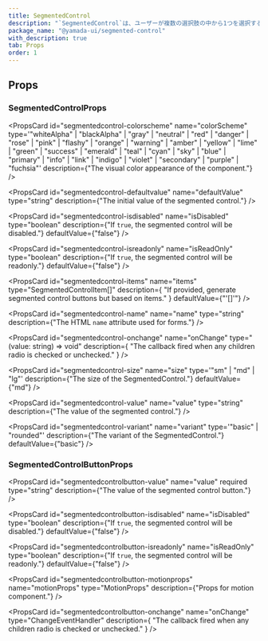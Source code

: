 ```yaml
---
title: SegmentedControl
description: "`SegmentedControl`は、ユーザーが複数の選択肢の中から1つを選択するための使用されるコンポーネントです。"
package_name: "@yamada-ui/segmented-control"
with_description: true
tab: Props
order: 1
---
```


## Props

### SegmentedControlProps

<PropsCard id="segmentedcontrol-_accept" name="_accept" type="CSSUIObject" />

<PropsCard id="segmentedcontrol-_active" name="_active" type="CSSUIObject" />

<PropsCard id="segmentedcontrol-_after" name="_after" type="CSSUIObject" />

<PropsCard id="segmentedcontrol-_anylink" name="_anyLink" type="CSSUIObject" />

<PropsCard
  id="segmentedcontrol-_autofill"
  name="_autofill"
  type="CSSUIObject"
/>

<PropsCard
  id="segmentedcontrol-_backdrop"
  name="_backdrop"
  type="CSSUIObject"
/>

<PropsCard id="segmentedcontrol-_before" name="_before" type="CSSUIObject" />

<PropsCard id="segmentedcontrol-_between" name="_between" type="CSSUIObject" />

<PropsCard id="segmentedcontrol-_blank" name="_blank" type="CSSUIObject" />

<PropsCard id="segmentedcontrol-_checked" name="_checked" type="CSSUIObject" />

<PropsCard id="segmentedcontrol-_cue" name="_cue" type="CSSUIObject" />

<PropsCard
  id="segmentedcontrol-_cueregion"
  name="_cueRegion"
  type="CSSUIObject"
/>

<PropsCard id="segmentedcontrol-_dark" name="_dark" type="CSSUIObject" />

<PropsCard id="segmentedcontrol-_default" name="_default" type="CSSUIObject" />

<PropsCard
  id="segmentedcontrol-_disabled"
  name="_disabled"
  type="CSSUIObject"
/>

<PropsCard id="segmentedcontrol-_empty" name="_empty" type="CSSUIObject" />

<PropsCard id="segmentedcontrol-_enabled" name="_enabled" type="CSSUIObject" />

<PropsCard id="segmentedcontrol-_end" name="_end" type="CSSUIObject" />

<PropsCard id="segmentedcontrol-_even" name="_even" type="CSSUIObject" />

<PropsCard
  id="segmentedcontrol-_expanded"
  name="_expanded"
  type="CSSUIObject"
/>

<PropsCard
  id="segmentedcontrol-_fileselector"
  name="_fileSelector"
  type="CSSUIObject"
/>

<PropsCard id="segmentedcontrol-_filled" name="_filled" type="CSSUIObject" />

<PropsCard id="segmentedcontrol-_first" name="_first" type="CSSUIObject" />

<PropsCard
  id="segmentedcontrol-_firstletter"
  name="_firstLetter"
  type="CSSUIObject"
/>

<PropsCard
  id="segmentedcontrol-_firstline"
  name="_firstLine"
  type="CSSUIObject"
/>

<PropsCard id="segmentedcontrol-_focus" name="_focus" type="CSSUIObject" />

<PropsCard
  id="segmentedcontrol-_focusvisible"
  name="_focusVisible"
  type="CSSUIObject"
/>

<PropsCard
  id="segmentedcontrol-_focuswithin"
  name="_focusWithin"
  type="CSSUIObject"
/>

<PropsCard
  id="segmentedcontrol-_fullscreen"
  name="_fullScreen"
  type="CSSUIObject"
/>

<PropsCard id="segmentedcontrol-_grabbed" name="_grabbed" type="CSSUIObject" />

<PropsCard
  id="segmentedcontrol-_groupaccept"
  name="_groupAccept"
  type="CSSUIObject"
/>

<PropsCard
  id="segmentedcontrol-_groupactive"
  name="_groupActive"
  type="CSSUIObject"
/>

<PropsCard
  id="segmentedcontrol-_groupblank"
  name="_groupBlank"
  type="CSSUIObject"
/>

<PropsCard
  id="segmentedcontrol-_groupchecked"
  name="_groupChecked"
  type="CSSUIObject"
/>

<PropsCard
  id="segmentedcontrol-_groupdisabled"
  name="_groupDisabled"
  type="CSSUIObject"
/>

<PropsCard
  id="segmentedcontrol-_groupenabled"
  name="_groupEnabled"
  type="CSSUIObject"
/>

<PropsCard
  id="segmentedcontrol-_groupexpanded"
  name="_groupExpanded"
  type="CSSUIObject"
/>

<PropsCard
  id="segmentedcontrol-_groupfocus"
  name="_groupFocus"
  type="CSSUIObject"
/>

<PropsCard
  id="segmentedcontrol-_groupfocusvisible"
  name="_groupFocusVisible"
  type="CSSUIObject"
/>

<PropsCard
  id="segmentedcontrol-_groupfocuswithin"
  name="_groupFocusWithin"
  type="CSSUIObject"
/>

<PropsCard
  id="segmentedcontrol-_groupgrabbed"
  name="_groupGrabbed"
  type="CSSUIObject"
/>

<PropsCard
  id="segmentedcontrol-_grouphorizontal"
  name="_groupHorizontal"
  type="CSSUIObject"
/>

<PropsCard
  id="segmentedcontrol-_grouphover"
  name="_groupHover"
  type="CSSUIObject"
/>

<PropsCard
  id="segmentedcontrol-_groupidle"
  name="_groupIdle"
  type="CSSUIObject"
/>

<PropsCard
  id="segmentedcontrol-_groupinvalid"
  name="_groupInvalid"
  type="CSSUIObject"
/>

<PropsCard
  id="segmentedcontrol-_grouploaded"
  name="_groupLoaded"
  type="CSSUIObject"
/>

<PropsCard
  id="segmentedcontrol-_grouploading"
  name="_groupLoading"
  type="CSSUIObject"
/>

<PropsCard
  id="segmentedcontrol-_groupoptional"
  name="_groupOptional"
  type="CSSUIObject"
/>

<PropsCard
  id="segmentedcontrol-_groupplaceholdershown"
  name="_groupPlaceholderShown"
  type="CSSUIObject"
/>

<PropsCard
  id="segmentedcontrol-_grouppressed"
  name="_groupPressed"
  type="CSSUIObject"
/>

<PropsCard
  id="segmentedcontrol-_groupreadonly"
  name="_groupReadOnly"
  type="CSSUIObject"
/>

<PropsCard
  id="segmentedcontrol-_groupreadwrite"
  name="_groupReadWrite"
  type="CSSUIObject"
/>

<PropsCard
  id="segmentedcontrol-_groupreject"
  name="_groupReject"
  type="CSSUIObject"
/>

<PropsCard
  id="segmentedcontrol-_grouprequired"
  name="_groupRequired"
  type="CSSUIObject"
/>

<PropsCard
  id="segmentedcontrol-_groupselected"
  name="_groupSelected"
  type="CSSUIObject"
/>

<PropsCard
  id="segmentedcontrol-_groupuserinvalid"
  name="_groupUserInvalid"
  type="CSSUIObject"
/>

<PropsCard
  id="segmentedcontrol-_groupvalid"
  name="_groupValid"
  type="CSSUIObject"
/>

<PropsCard
  id="segmentedcontrol-_groupvertical"
  name="_groupVertical"
  type="CSSUIObject"
/>

<PropsCard id="segmentedcontrol-_hidden" name="_hidden" type="CSSUIObject" />

<PropsCard id="segmentedcontrol-_holiday" name="_holiday" type="CSSUIObject" />

<PropsCard
  id="segmentedcontrol-_horizontal"
  name="_horizontal"
  type="CSSUIObject"
/>

<PropsCard id="segmentedcontrol-_hover" name="_hover" type="CSSUIObject" />

<PropsCard id="segmentedcontrol-_idle" name="_idle" type="CSSUIObject" />

<PropsCard
  id="segmentedcontrol-_indeterminate"
  name="_indeterminate"
  type="CSSUIObject"
/>

<PropsCard id="segmentedcontrol-_inrange" name="_inRange" type="CSSUIObject" />

<PropsCard id="segmentedcontrol-_invalid" name="_invalid" type="CSSUIObject" />

<PropsCard id="segmentedcontrol-_last" name="_last" type="CSSUIObject" />

<PropsCard id="segmentedcontrol-_light" name="_light" type="CSSUIObject" />

<PropsCard id="segmentedcontrol-_link" name="_link" type="CSSUIObject" />

<PropsCard id="segmentedcontrol-_loaded" name="_loaded" type="CSSUIObject" />

<PropsCard id="segmentedcontrol-_loading" name="_loading" type="CSSUIObject" />

<PropsCard id="segmentedcontrol-_marker" name="_marker" type="CSSUIObject" />

<PropsCard
  id="segmentedcontrol-_mediadark"
  name="_mediaDark"
  type="CSSUIObject"
/>

<PropsCard
  id="segmentedcontrol-_medialight"
  name="_mediaLight"
  type="CSSUIObject"
/>

<PropsCard
  id="segmentedcontrol-_mediareducemotion"
  name="_mediaReduceMotion"
  type="CSSUIObject"
/>

<PropsCard id="segmentedcontrol-_modal" name="_modal" type="CSSUIObject" />

<PropsCard
  id="segmentedcontrol-_nativeactive"
  name="_nativeActive"
  type="CSSUIObject"
/>

<PropsCard
  id="segmentedcontrol-_nativechecked"
  name="_nativeChecked"
  type="CSSUIObject"
/>

<PropsCard
  id="segmentedcontrol-_nativedisabled"
  name="_nativeDisabled"
  type="CSSUIObject"
/>

<PropsCard
  id="segmentedcontrol-_nativefocus"
  name="_nativeFocus"
  type="CSSUIObject"
/>

<PropsCard
  id="segmentedcontrol-_nativefocusvisible"
  name="_nativeFocusVisible"
  type="CSSUIObject"
/>

<PropsCard
  id="segmentedcontrol-_nativefocuswithin"
  name="_nativeFocusWithin"
  type="CSSUIObject"
/>

<PropsCard
  id="segmentedcontrol-_nativehidden"
  name="_nativeHidden"
  type="CSSUIObject"
/>

<PropsCard
  id="segmentedcontrol-_nativehover"
  name="_nativeHover"
  type="CSSUIObject"
/>

<PropsCard
  id="segmentedcontrol-_nativereadonly"
  name="_nativeReadOnly"
  type="CSSUIObject"
/>

<PropsCard
  id="segmentedcontrol-_nativetarget"
  name="_nativeTarget"
  type="CSSUIObject"
/>

<PropsCard
  id="segmentedcontrol-_nativevalid"
  name="_nativeValid"
  type="CSSUIObject"
/>

<PropsCard
  id="segmentedcontrol-_notfirst"
  name="_notFirst"
  type="CSSUIObject"
/>

<PropsCard id="segmentedcontrol-_notlast" name="_notLast" type="CSSUIObject" />

<PropsCard
  id="segmentedcontrol-_nottarget"
  name="_notTarget"
  type="CSSUIObject"
/>

<PropsCard id="segmentedcontrol-_odd" name="_odd" type="CSSUIObject" />

<PropsCard id="segmentedcontrol-_only" name="_only" type="CSSUIObject" />

<PropsCard
  id="segmentedcontrol-_optional"
  name="_optional"
  type="CSSUIObject"
/>

<PropsCard
  id="segmentedcontrol-_outrange"
  name="_outRange"
  type="CSSUIObject"
/>

<PropsCard id="segmentedcontrol-_outside" name="_outside" type="CSSUIObject" />

<PropsCard id="segmentedcontrol-_paused" name="_paused" type="CSSUIObject" />

<PropsCard
  id="segmentedcontrol-_peeraccept"
  name="_peerAccept"
  type="CSSUIObject"
/>

<PropsCard
  id="segmentedcontrol-_peeractive"
  name="_peerActive"
  type="CSSUIObject"
/>

<PropsCard
  id="segmentedcontrol-_peerblank"
  name="_peerBlank"
  type="CSSUIObject"
/>

<PropsCard
  id="segmentedcontrol-_peerchecked"
  name="_peerChecked"
  type="CSSUIObject"
/>

<PropsCard
  id="segmentedcontrol-_peerdisabled"
  name="_peerDisabled"
  type="CSSUIObject"
/>

<PropsCard
  id="segmentedcontrol-_peerenabled"
  name="_peerEnabled"
  type="CSSUIObject"
/>

<PropsCard
  id="segmentedcontrol-_peerexpanded"
  name="_peerExpanded"
  type="CSSUIObject"
/>

<PropsCard
  id="segmentedcontrol-_peerfocus"
  name="_peerFocus"
  type="CSSUIObject"
/>

<PropsCard
  id="segmentedcontrol-_peerfocusvisible"
  name="_peerFocusVisible"
  type="CSSUIObject"
/>

<PropsCard
  id="segmentedcontrol-_peerfocuswithin"
  name="_peerFocusWithin"
  type="CSSUIObject"
/>

<PropsCard
  id="segmentedcontrol-_peergrabbed"
  name="_peerGrabbed"
  type="CSSUIObject"
/>

<PropsCard
  id="segmentedcontrol-_peerhorizontal"
  name="_peerHorizontal"
  type="CSSUIObject"
/>

<PropsCard
  id="segmentedcontrol-_peerhover"
  name="_peerHover"
  type="CSSUIObject"
/>

<PropsCard
  id="segmentedcontrol-_peeridle"
  name="_peerIdle"
  type="CSSUIObject"
/>

<PropsCard
  id="segmentedcontrol-_peerinvalid"
  name="_peerInvalid"
  type="CSSUIObject"
/>

<PropsCard
  id="segmentedcontrol-_peerloaded"
  name="_peerLoaded"
  type="CSSUIObject"
/>

<PropsCard
  id="segmentedcontrol-_peerloading"
  name="_peerLoading"
  type="CSSUIObject"
/>

<PropsCard
  id="segmentedcontrol-_peeroptional"
  name="_peerOptional"
  type="CSSUIObject"
/>

<PropsCard
  id="segmentedcontrol-_peerplaceholdershown"
  name="_peerPlaceholderShown"
  type="CSSUIObject"
/>

<PropsCard
  id="segmentedcontrol-_peerpressed"
  name="_peerPressed"
  type="CSSUIObject"
/>

<PropsCard
  id="segmentedcontrol-_peerreadonly"
  name="_peerReadOnly"
  type="CSSUIObject"
/>

<PropsCard
  id="segmentedcontrol-_peerreadwrite"
  name="_peerReadWrite"
  type="CSSUIObject"
/>

<PropsCard
  id="segmentedcontrol-_peerreject"
  name="_peerReject"
  type="CSSUIObject"
/>

<PropsCard
  id="segmentedcontrol-_peerrequired"
  name="_peerRequired"
  type="CSSUIObject"
/>

<PropsCard
  id="segmentedcontrol-_peerselected"
  name="_peerSelected"
  type="CSSUIObject"
/>

<PropsCard
  id="segmentedcontrol-_peeruserinvalid"
  name="_peerUserInvalid"
  type="CSSUIObject"
/>

<PropsCard
  id="segmentedcontrol-_peervalid"
  name="_peerValid"
  type="CSSUIObject"
/>

<PropsCard
  id="segmentedcontrol-_peervertical"
  name="_peerVertical"
  type="CSSUIObject"
/>

<PropsCard id="segmentedcontrol-_picture" name="_picture" type="CSSUIObject" />

<PropsCard
  id="segmentedcontrol-_placeholder"
  name="_placeholder"
  type="CSSUIObject"
/>

<PropsCard
  id="segmentedcontrol-_placeholdershown"
  name="_placeholderShown"
  type="CSSUIObject"
/>

<PropsCard id="segmentedcontrol-_playing" name="_playing" type="CSSUIObject" />

<PropsCard id="segmentedcontrol-_pressed" name="_pressed" type="CSSUIObject" />

<PropsCard id="segmentedcontrol-_print" name="_print" type="CSSUIObject" />

<PropsCard
  id="segmentedcontrol-_readonly"
  name="_readOnly"
  type="CSSUIObject"
/>

<PropsCard
  id="segmentedcontrol-_readwrite"
  name="_readWrite"
  type="CSSUIObject"
/>

<PropsCard id="segmentedcontrol-_reject" name="_reject" type="CSSUIObject" />

<PropsCard
  id="segmentedcontrol-_required"
  name="_required"
  type="CSSUIObject"
/>

<PropsCard id="segmentedcontrol-_ripple" name="_ripple" type="CSSUIObject" />

<PropsCard
  id="segmentedcontrol-_scrollbar"
  name="_scrollbar"
  type="CSSUIObject"
/>

<PropsCard
  id="segmentedcontrol-_scrollbarbutton"
  name="_scrollbarButton"
  type="CSSUIObject"
/>

<PropsCard
  id="segmentedcontrol-_scrollbarcorner"
  name="_scrollbarCorner"
  type="CSSUIObject"
/>

<PropsCard
  id="segmentedcontrol-_scrollbarthumb"
  name="_scrollbarThumb"
  type="CSSUIObject"
/>

<PropsCard
  id="segmentedcontrol-_scrollbartrack"
  name="_scrollbarTrack"
  type="CSSUIObject"
/>

<PropsCard
  id="segmentedcontrol-_scrollbartrackpiece"
  name="_scrollbarTrackPiece"
  type="CSSUIObject"
/>

<PropsCard
  id="segmentedcontrol-_selected"
  name="_selected"
  type="CSSUIObject"
/>

<PropsCard
  id="segmentedcontrol-_selection"
  name="_selection"
  type="CSSUIObject"
/>

<PropsCard id="segmentedcontrol-_start" name="_start" type="CSSUIObject" />

<PropsCard id="segmentedcontrol-_target" name="_target" type="CSSUIObject" />

<PropsCard id="segmentedcontrol-_today" name="_today" type="CSSUIObject" />

<PropsCard
  id="segmentedcontrol-_userinvalid"
  name="_userInvalid"
  type="CSSUIObject"
/>

<PropsCard id="segmentedcontrol-_valid" name="_valid" type="CSSUIObject" />

<PropsCard
  id="segmentedcontrol-_vertical"
  name="_vertical"
  type="CSSUIObject"
/>

<PropsCard id="segmentedcontrol-_visited" name="_visited" type="CSSUIObject" />

<PropsCard id="segmentedcontrol-_weekend" name="_weekend" type="CSSUIObject" />

<PropsCard
  id="segmentedcontrol-colorscheme"
  name="colorScheme"
  type='"whiteAlpha" | "blackAlpha" | "gray" | "neutral" | "red" | "danger" | "rose" | "pink" | "flashy" | "orange" | "warning" | "amber" | "yellow" | "lime" | "green" | "success" | "emerald" | "teal" | "cyan" | "sky" | "blue" | "primary" | "info" | "link" | "indigo" | "violet" | "secondary" | "purple" | "fuchsia"'
  description={"The visual color appearance of the component."}
/>

<PropsCard
  id="segmentedcontrol-defaultvalue"
  name="defaultValue"
  type="string"
  description={"The initial value of the segmented control."}
/>

<PropsCard
  id="segmentedcontrol-isdisabled"
  name="isDisabled"
  type="boolean"
  description={"If `true`, the segmented control will be disabled."}
  defaultValue={"false"}
/>

<PropsCard
  id="segmentedcontrol-isreadonly"
  name="isReadOnly"
  type="boolean"
  description={"If `true`, the segmented control will be readonly."}
  defaultValue={"false"}
/>

<PropsCard
  id="segmentedcontrol-items"
  name="items"
  type="SegmentedControlItem[]"
  description={
    "If provided, generate segmented control buttons but based on items."
  }
  defaultValue={"'[]'"}
/>

<PropsCard
  id="segmentedcontrol-name"
  name="name"
  type="string"
  description={"The HTML `name` attribute used for forms."}
/>

<PropsCard
  id="segmentedcontrol-onchange"
  name="onChange"
  type="(value: string) => void"
  description={
    "The callback fired when any children radio is checked or unchecked."
  }
/>

<PropsCard
  id="segmentedcontrol-size"
  name="size"
  type='"sm" | "md" | "lg"'
  description={"The size of the SegmentedControl."}
  defaultValue={"md"}
/>

<PropsCard
  id="segmentedcontrol-value"
  name="value"
  type="string"
  description={"The value of the segmented control."}
/>

<PropsCard
  id="segmentedcontrol-variant"
  name="variant"
  type='"basic" | "rounded"'
  description={"The variant of the SegmentedControl."}
  defaultValue={"basic"}
/>

### SegmentedControlButtonProps

<PropsCard
  id="segmentedcontrolbutton-value"
  name="value"
  required
  type="string"
  description={"The value of the segmented control button."}
/>

<PropsCard
  id="segmentedcontrolbutton-_accept"
  name="_accept"
  type="CSSUIObject"
/>

<PropsCard
  id="segmentedcontrolbutton-_active"
  name="_active"
  type="CSSUIObject"
/>

<PropsCard
  id="segmentedcontrolbutton-_after"
  name="_after"
  type="CSSUIObject"
/>

<PropsCard
  id="segmentedcontrolbutton-_anylink"
  name="_anyLink"
  type="CSSUIObject"
/>

<PropsCard
  id="segmentedcontrolbutton-_autofill"
  name="_autofill"
  type="CSSUIObject"
/>

<PropsCard
  id="segmentedcontrolbutton-_backdrop"
  name="_backdrop"
  type="CSSUIObject"
/>

<PropsCard
  id="segmentedcontrolbutton-_before"
  name="_before"
  type="CSSUIObject"
/>

<PropsCard
  id="segmentedcontrolbutton-_between"
  name="_between"
  type="CSSUIObject"
/>

<PropsCard
  id="segmentedcontrolbutton-_blank"
  name="_blank"
  type="CSSUIObject"
/>

<PropsCard
  id="segmentedcontrolbutton-_checked"
  name="_checked"
  type="CSSUIObject"
/>

<PropsCard id="segmentedcontrolbutton-_cue" name="_cue" type="CSSUIObject" />

<PropsCard
  id="segmentedcontrolbutton-_cueregion"
  name="_cueRegion"
  type="CSSUIObject"
/>

<PropsCard id="segmentedcontrolbutton-_dark" name="_dark" type="CSSUIObject" />

<PropsCard
  id="segmentedcontrolbutton-_default"
  name="_default"
  type="CSSUIObject"
/>

<PropsCard
  id="segmentedcontrolbutton-_disabled"
  name="_disabled"
  type="CSSUIObject"
/>

<PropsCard
  id="segmentedcontrolbutton-_empty"
  name="_empty"
  type="CSSUIObject"
/>

<PropsCard
  id="segmentedcontrolbutton-_enabled"
  name="_enabled"
  type="CSSUIObject"
/>

<PropsCard id="segmentedcontrolbutton-_end" name="_end" type="CSSUIObject" />

<PropsCard id="segmentedcontrolbutton-_even" name="_even" type="CSSUIObject" />

<PropsCard
  id="segmentedcontrolbutton-_expanded"
  name="_expanded"
  type="CSSUIObject"
/>

<PropsCard
  id="segmentedcontrolbutton-_fileselector"
  name="_fileSelector"
  type="CSSUIObject"
/>

<PropsCard
  id="segmentedcontrolbutton-_filled"
  name="_filled"
  type="CSSUIObject"
/>

<PropsCard
  id="segmentedcontrolbutton-_first"
  name="_first"
  type="CSSUIObject"
/>

<PropsCard
  id="segmentedcontrolbutton-_firstletter"
  name="_firstLetter"
  type="CSSUIObject"
/>

<PropsCard
  id="segmentedcontrolbutton-_firstline"
  name="_firstLine"
  type="CSSUIObject"
/>

<PropsCard
  id="segmentedcontrolbutton-_focus"
  name="_focus"
  type="CSSUIObject"
/>

<PropsCard
  id="segmentedcontrolbutton-_focusvisible"
  name="_focusVisible"
  type="CSSUIObject"
/>

<PropsCard
  id="segmentedcontrolbutton-_focuswithin"
  name="_focusWithin"
  type="CSSUIObject"
/>

<PropsCard
  id="segmentedcontrolbutton-_fullscreen"
  name="_fullScreen"
  type="CSSUIObject"
/>

<PropsCard
  id="segmentedcontrolbutton-_grabbed"
  name="_grabbed"
  type="CSSUIObject"
/>

<PropsCard
  id="segmentedcontrolbutton-_groupaccept"
  name="_groupAccept"
  type="CSSUIObject"
/>

<PropsCard
  id="segmentedcontrolbutton-_groupactive"
  name="_groupActive"
  type="CSSUIObject"
/>

<PropsCard
  id="segmentedcontrolbutton-_groupblank"
  name="_groupBlank"
  type="CSSUIObject"
/>

<PropsCard
  id="segmentedcontrolbutton-_groupchecked"
  name="_groupChecked"
  type="CSSUIObject"
/>

<PropsCard
  id="segmentedcontrolbutton-_groupdisabled"
  name="_groupDisabled"
  type="CSSUIObject"
/>

<PropsCard
  id="segmentedcontrolbutton-_groupenabled"
  name="_groupEnabled"
  type="CSSUIObject"
/>

<PropsCard
  id="segmentedcontrolbutton-_groupexpanded"
  name="_groupExpanded"
  type="CSSUIObject"
/>

<PropsCard
  id="segmentedcontrolbutton-_groupfocus"
  name="_groupFocus"
  type="CSSUIObject"
/>

<PropsCard
  id="segmentedcontrolbutton-_groupfocusvisible"
  name="_groupFocusVisible"
  type="CSSUIObject"
/>

<PropsCard
  id="segmentedcontrolbutton-_groupfocuswithin"
  name="_groupFocusWithin"
  type="CSSUIObject"
/>

<PropsCard
  id="segmentedcontrolbutton-_groupgrabbed"
  name="_groupGrabbed"
  type="CSSUIObject"
/>

<PropsCard
  id="segmentedcontrolbutton-_grouphorizontal"
  name="_groupHorizontal"
  type="CSSUIObject"
/>

<PropsCard
  id="segmentedcontrolbutton-_grouphover"
  name="_groupHover"
  type="CSSUIObject"
/>

<PropsCard
  id="segmentedcontrolbutton-_groupidle"
  name="_groupIdle"
  type="CSSUIObject"
/>

<PropsCard
  id="segmentedcontrolbutton-_groupinvalid"
  name="_groupInvalid"
  type="CSSUIObject"
/>

<PropsCard
  id="segmentedcontrolbutton-_grouploaded"
  name="_groupLoaded"
  type="CSSUIObject"
/>

<PropsCard
  id="segmentedcontrolbutton-_grouploading"
  name="_groupLoading"
  type="CSSUIObject"
/>

<PropsCard
  id="segmentedcontrolbutton-_groupoptional"
  name="_groupOptional"
  type="CSSUIObject"
/>

<PropsCard
  id="segmentedcontrolbutton-_groupplaceholdershown"
  name="_groupPlaceholderShown"
  type="CSSUIObject"
/>

<PropsCard
  id="segmentedcontrolbutton-_grouppressed"
  name="_groupPressed"
  type="CSSUIObject"
/>

<PropsCard
  id="segmentedcontrolbutton-_groupreadonly"
  name="_groupReadOnly"
  type="CSSUIObject"
/>

<PropsCard
  id="segmentedcontrolbutton-_groupreadwrite"
  name="_groupReadWrite"
  type="CSSUIObject"
/>

<PropsCard
  id="segmentedcontrolbutton-_groupreject"
  name="_groupReject"
  type="CSSUIObject"
/>

<PropsCard
  id="segmentedcontrolbutton-_grouprequired"
  name="_groupRequired"
  type="CSSUIObject"
/>

<PropsCard
  id="segmentedcontrolbutton-_groupselected"
  name="_groupSelected"
  type="CSSUIObject"
/>

<PropsCard
  id="segmentedcontrolbutton-_groupuserinvalid"
  name="_groupUserInvalid"
  type="CSSUIObject"
/>

<PropsCard
  id="segmentedcontrolbutton-_groupvalid"
  name="_groupValid"
  type="CSSUIObject"
/>

<PropsCard
  id="segmentedcontrolbutton-_groupvertical"
  name="_groupVertical"
  type="CSSUIObject"
/>

<PropsCard
  id="segmentedcontrolbutton-_hidden"
  name="_hidden"
  type="CSSUIObject"
/>

<PropsCard
  id="segmentedcontrolbutton-_holiday"
  name="_holiday"
  type="CSSUIObject"
/>

<PropsCard
  id="segmentedcontrolbutton-_horizontal"
  name="_horizontal"
  type="CSSUIObject"
/>

<PropsCard
  id="segmentedcontrolbutton-_hover"
  name="_hover"
  type="CSSUIObject"
/>

<PropsCard id="segmentedcontrolbutton-_idle" name="_idle" type="CSSUIObject" />

<PropsCard
  id="segmentedcontrolbutton-_indeterminate"
  name="_indeterminate"
  type="CSSUIObject"
/>

<PropsCard
  id="segmentedcontrolbutton-_inrange"
  name="_inRange"
  type="CSSUIObject"
/>

<PropsCard
  id="segmentedcontrolbutton-_invalid"
  name="_invalid"
  type="CSSUIObject"
/>

<PropsCard id="segmentedcontrolbutton-_last" name="_last" type="CSSUIObject" />

<PropsCard
  id="segmentedcontrolbutton-_light"
  name="_light"
  type="CSSUIObject"
/>

<PropsCard id="segmentedcontrolbutton-_link" name="_link" type="CSSUIObject" />

<PropsCard
  id="segmentedcontrolbutton-_loaded"
  name="_loaded"
  type="CSSUIObject"
/>

<PropsCard
  id="segmentedcontrolbutton-_loading"
  name="_loading"
  type="CSSUIObject"
/>

<PropsCard
  id="segmentedcontrolbutton-_marker"
  name="_marker"
  type="CSSUIObject"
/>

<PropsCard
  id="segmentedcontrolbutton-_mediadark"
  name="_mediaDark"
  type="CSSUIObject"
/>

<PropsCard
  id="segmentedcontrolbutton-_medialight"
  name="_mediaLight"
  type="CSSUIObject"
/>

<PropsCard
  id="segmentedcontrolbutton-_mediareducemotion"
  name="_mediaReduceMotion"
  type="CSSUIObject"
/>

<PropsCard
  id="segmentedcontrolbutton-_modal"
  name="_modal"
  type="CSSUIObject"
/>

<PropsCard
  id="segmentedcontrolbutton-_nativeactive"
  name="_nativeActive"
  type="CSSUIObject"
/>

<PropsCard
  id="segmentedcontrolbutton-_nativechecked"
  name="_nativeChecked"
  type="CSSUIObject"
/>

<PropsCard
  id="segmentedcontrolbutton-_nativedisabled"
  name="_nativeDisabled"
  type="CSSUIObject"
/>

<PropsCard
  id="segmentedcontrolbutton-_nativefocus"
  name="_nativeFocus"
  type="CSSUIObject"
/>

<PropsCard
  id="segmentedcontrolbutton-_nativefocusvisible"
  name="_nativeFocusVisible"
  type="CSSUIObject"
/>

<PropsCard
  id="segmentedcontrolbutton-_nativefocuswithin"
  name="_nativeFocusWithin"
  type="CSSUIObject"
/>

<PropsCard
  id="segmentedcontrolbutton-_nativehidden"
  name="_nativeHidden"
  type="CSSUIObject"
/>

<PropsCard
  id="segmentedcontrolbutton-_nativehover"
  name="_nativeHover"
  type="CSSUIObject"
/>

<PropsCard
  id="segmentedcontrolbutton-_nativereadonly"
  name="_nativeReadOnly"
  type="CSSUIObject"
/>

<PropsCard
  id="segmentedcontrolbutton-_nativetarget"
  name="_nativeTarget"
  type="CSSUIObject"
/>

<PropsCard
  id="segmentedcontrolbutton-_nativevalid"
  name="_nativeValid"
  type="CSSUIObject"
/>

<PropsCard
  id="segmentedcontrolbutton-_notfirst"
  name="_notFirst"
  type="CSSUIObject"
/>

<PropsCard
  id="segmentedcontrolbutton-_notlast"
  name="_notLast"
  type="CSSUIObject"
/>

<PropsCard
  id="segmentedcontrolbutton-_nottarget"
  name="_notTarget"
  type="CSSUIObject"
/>

<PropsCard id="segmentedcontrolbutton-_odd" name="_odd" type="CSSUIObject" />

<PropsCard id="segmentedcontrolbutton-_only" name="_only" type="CSSUIObject" />

<PropsCard
  id="segmentedcontrolbutton-_optional"
  name="_optional"
  type="CSSUIObject"
/>

<PropsCard
  id="segmentedcontrolbutton-_outrange"
  name="_outRange"
  type="CSSUIObject"
/>

<PropsCard
  id="segmentedcontrolbutton-_outside"
  name="_outside"
  type="CSSUIObject"
/>

<PropsCard
  id="segmentedcontrolbutton-_paused"
  name="_paused"
  type="CSSUIObject"
/>

<PropsCard
  id="segmentedcontrolbutton-_peeraccept"
  name="_peerAccept"
  type="CSSUIObject"
/>

<PropsCard
  id="segmentedcontrolbutton-_peeractive"
  name="_peerActive"
  type="CSSUIObject"
/>

<PropsCard
  id="segmentedcontrolbutton-_peerblank"
  name="_peerBlank"
  type="CSSUIObject"
/>

<PropsCard
  id="segmentedcontrolbutton-_peerchecked"
  name="_peerChecked"
  type="CSSUIObject"
/>

<PropsCard
  id="segmentedcontrolbutton-_peerdisabled"
  name="_peerDisabled"
  type="CSSUIObject"
/>

<PropsCard
  id="segmentedcontrolbutton-_peerenabled"
  name="_peerEnabled"
  type="CSSUIObject"
/>

<PropsCard
  id="segmentedcontrolbutton-_peerexpanded"
  name="_peerExpanded"
  type="CSSUIObject"
/>

<PropsCard
  id="segmentedcontrolbutton-_peerfocus"
  name="_peerFocus"
  type="CSSUIObject"
/>

<PropsCard
  id="segmentedcontrolbutton-_peerfocusvisible"
  name="_peerFocusVisible"
  type="CSSUIObject"
/>

<PropsCard
  id="segmentedcontrolbutton-_peerfocuswithin"
  name="_peerFocusWithin"
  type="CSSUIObject"
/>

<PropsCard
  id="segmentedcontrolbutton-_peergrabbed"
  name="_peerGrabbed"
  type="CSSUIObject"
/>

<PropsCard
  id="segmentedcontrolbutton-_peerhorizontal"
  name="_peerHorizontal"
  type="CSSUIObject"
/>

<PropsCard
  id="segmentedcontrolbutton-_peerhover"
  name="_peerHover"
  type="CSSUIObject"
/>

<PropsCard
  id="segmentedcontrolbutton-_peeridle"
  name="_peerIdle"
  type="CSSUIObject"
/>

<PropsCard
  id="segmentedcontrolbutton-_peerinvalid"
  name="_peerInvalid"
  type="CSSUIObject"
/>

<PropsCard
  id="segmentedcontrolbutton-_peerloaded"
  name="_peerLoaded"
  type="CSSUIObject"
/>

<PropsCard
  id="segmentedcontrolbutton-_peerloading"
  name="_peerLoading"
  type="CSSUIObject"
/>

<PropsCard
  id="segmentedcontrolbutton-_peeroptional"
  name="_peerOptional"
  type="CSSUIObject"
/>

<PropsCard
  id="segmentedcontrolbutton-_peerplaceholdershown"
  name="_peerPlaceholderShown"
  type="CSSUIObject"
/>

<PropsCard
  id="segmentedcontrolbutton-_peerpressed"
  name="_peerPressed"
  type="CSSUIObject"
/>

<PropsCard
  id="segmentedcontrolbutton-_peerreadonly"
  name="_peerReadOnly"
  type="CSSUIObject"
/>

<PropsCard
  id="segmentedcontrolbutton-_peerreadwrite"
  name="_peerReadWrite"
  type="CSSUIObject"
/>

<PropsCard
  id="segmentedcontrolbutton-_peerreject"
  name="_peerReject"
  type="CSSUIObject"
/>

<PropsCard
  id="segmentedcontrolbutton-_peerrequired"
  name="_peerRequired"
  type="CSSUIObject"
/>

<PropsCard
  id="segmentedcontrolbutton-_peerselected"
  name="_peerSelected"
  type="CSSUIObject"
/>

<PropsCard
  id="segmentedcontrolbutton-_peeruserinvalid"
  name="_peerUserInvalid"
  type="CSSUIObject"
/>

<PropsCard
  id="segmentedcontrolbutton-_peervalid"
  name="_peerValid"
  type="CSSUIObject"
/>

<PropsCard
  id="segmentedcontrolbutton-_peervertical"
  name="_peerVertical"
  type="CSSUIObject"
/>

<PropsCard
  id="segmentedcontrolbutton-_picture"
  name="_picture"
  type="CSSUIObject"
/>

<PropsCard
  id="segmentedcontrolbutton-_placeholder"
  name="_placeholder"
  type="CSSUIObject"
/>

<PropsCard
  id="segmentedcontrolbutton-_placeholdershown"
  name="_placeholderShown"
  type="CSSUIObject"
/>

<PropsCard
  id="segmentedcontrolbutton-_playing"
  name="_playing"
  type="CSSUIObject"
/>

<PropsCard
  id="segmentedcontrolbutton-_pressed"
  name="_pressed"
  type="CSSUIObject"
/>

<PropsCard
  id="segmentedcontrolbutton-_print"
  name="_print"
  type="CSSUIObject"
/>

<PropsCard
  id="segmentedcontrolbutton-_readonly"
  name="_readOnly"
  type="CSSUIObject"
/>

<PropsCard
  id="segmentedcontrolbutton-_readwrite"
  name="_readWrite"
  type="CSSUIObject"
/>

<PropsCard
  id="segmentedcontrolbutton-_reject"
  name="_reject"
  type="CSSUIObject"
/>

<PropsCard
  id="segmentedcontrolbutton-_required"
  name="_required"
  type="CSSUIObject"
/>

<PropsCard
  id="segmentedcontrolbutton-_ripple"
  name="_ripple"
  type="CSSUIObject"
/>

<PropsCard
  id="segmentedcontrolbutton-_scrollbar"
  name="_scrollbar"
  type="CSSUIObject"
/>

<PropsCard
  id="segmentedcontrolbutton-_scrollbarbutton"
  name="_scrollbarButton"
  type="CSSUIObject"
/>

<PropsCard
  id="segmentedcontrolbutton-_scrollbarcorner"
  name="_scrollbarCorner"
  type="CSSUIObject"
/>

<PropsCard
  id="segmentedcontrolbutton-_scrollbarthumb"
  name="_scrollbarThumb"
  type="CSSUIObject"
/>

<PropsCard
  id="segmentedcontrolbutton-_scrollbartrack"
  name="_scrollbarTrack"
  type="CSSUIObject"
/>

<PropsCard
  id="segmentedcontrolbutton-_scrollbartrackpiece"
  name="_scrollbarTrackPiece"
  type="CSSUIObject"
/>

<PropsCard
  id="segmentedcontrolbutton-_selected"
  name="_selected"
  type="CSSUIObject"
/>

<PropsCard
  id="segmentedcontrolbutton-_selection"
  name="_selection"
  type="CSSUIObject"
/>

<PropsCard
  id="segmentedcontrolbutton-_start"
  name="_start"
  type="CSSUIObject"
/>

<PropsCard
  id="segmentedcontrolbutton-_target"
  name="_target"
  type="CSSUIObject"
/>

<PropsCard
  id="segmentedcontrolbutton-_today"
  name="_today"
  type="CSSUIObject"
/>

<PropsCard
  id="segmentedcontrolbutton-_userinvalid"
  name="_userInvalid"
  type="CSSUIObject"
/>

<PropsCard
  id="segmentedcontrolbutton-_valid"
  name="_valid"
  type="CSSUIObject"
/>

<PropsCard
  id="segmentedcontrolbutton-_vertical"
  name="_vertical"
  type="CSSUIObject"
/>

<PropsCard
  id="segmentedcontrolbutton-_visited"
  name="_visited"
  type="CSSUIObject"
/>

<PropsCard
  id="segmentedcontrolbutton-_weekend"
  name="_weekend"
  type="CSSUIObject"
/>

<PropsCard
  id="segmentedcontrolbutton-isdisabled"
  name="isDisabled"
  type="boolean"
  description={"If `true`, the segmented control will be disabled."}
  defaultValue={"false"}
/>

<PropsCard
  id="segmentedcontrolbutton-isreadonly"
  name="isReadOnly"
  type="boolean"
  description={"If `true`, the segmented control will be readonly."}
  defaultValue={"false"}
/>

<PropsCard
  id="segmentedcontrolbutton-motionprops"
  name="motionProps"
  type="MotionProps"
  description={"Props for motion component."}
/>

<PropsCard
  id="segmentedcontrolbutton-onchange"
  name="onChange"
  type="ChangeEventHandler<HTMLInputElement>"
  description={
    "The callback fired when any children radio is checked or unchecked."
  }
/>
